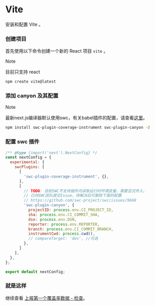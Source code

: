 # Vite


安装和配置 Vite 。

<Steps>

  ### 创建项目
  首先使用以下命令创建一个新的 React 项目 `vite` 。

  > [!NOTE]
  > 目前只支持 react

  ```sh npm2yarn copy
  npm create vite@latest
  ```

  ### 添加 canyon 及其配置

  > [!NOTE]
  >
  > 最新next.js编译器默认使用swc，有关babel插件的配置，请查看[这里](https://nextjs.org/docs/advanced-features/customizing-babel-config)。


  ```sh npm2yarn copy
  npm install swc-plugin-coverage-instrument swc-plugin-canyon -D
  ```

  ### 配置 swc 插件

  ``` js copy
  /** @type {import('next').NextConfig} */
  const nextConfig = {
    experimental: {
      swcPlugins: [
        [
          'swc-plugin-coverage-instrument', {},
        ],
        [
          // TODO: 目前SWC不支持插件内读取运行时环境变量，需要显式传入。
          // 已向SWC团队提交Issue，待解决后可删除下面的配置
          // https://github.com/swc-project/swc/issues/9668
          'swc-plugin-canyon', {
            projectID: process.env.CI_PROJECT_ID,
            sha: process.env.CI_COMMIT_SHA,
            dsn: process.env.DSN,
            reporter: process.env.REPORTER,
            branch: process.env.CI_COMMIT_BRANCH,
            instrumentCwd: process.cwd(),
            // compareTarget: 'dev', //可选
          },
        ]
      ],
    },
  };

  export default nextConfig;
  ```

  ### 就是这样
  继续查看 [上报第一个覆盖率数据 - 检查](/documentation/getting-started/first-coverage#%E6%A3%80%E6%9F%A5)。
</Steps>


